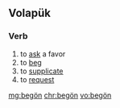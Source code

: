 ==Volapük==

===Verb===
{{head|vo|verb}}

# to [[ask]] a favor
# to [[beg]]
# to [[supplicate]]
# to [[request]]

[[mg:begön]]
[[chr:begön]]
[[vo:begön]]